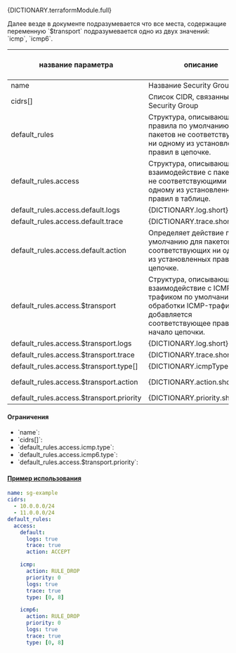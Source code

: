 
<div className="paragraph">
  <p>{DICTIONARY.terraformModule.full}</p>
</div>
<div className="paragraph">
  Далее везде в документе подразумевается что все места, содержащие переменную `$transport` подразумевается одно из двух
  значений: `icmp`, `icmp6`.
</div>

<div className="scrollable-x">
  <table>
    <thead>
      <tr>
        <th>название параметра</th>
        <th>описание</th>
        <th>тип данных</th>
        <th>значение по умолчанию</th>
      </tr>
    </thead>
    <tbody>
      <tr>
        <td>name</td>
        <td>Название Security Group</td>
        <td>String</td>
        <td></td>
      </tr>
      <tr>
        <td>cidrs[]</td>
        <td>Список CIDR, связанных с Security Group</td>
        <td>String[]</td>
        <td>[]</td>
      </tr>
      <tr>
        <td>default_rules</td>
        <td>
          Структура, описывающая правила по умолчанию, для пакетов не соответствующих ни одному из установленных правил
          в цепочке.
        </td>
        <td>Object</td>
        <td>{}</td>
      </tr>
      <tr>
        <td>default_rules.access</td>
        <td>
          Структура, описывающая взаимодействие с пакетами не соответствующими ни одному из установленных правил в
          таблице.
        </td>
        <td>Object</td>
        <td>{}</td>
      </tr>
      <tr>
        <td>default_rules.access.default.logs</td>
        <td>{DICTIONARY.log.short}</td>
        <td>Boolean</td>
        <td>false</td>
      </tr>
      <tr>
        <td>default_rules.access.default.trace</td>
        <td>{DICTIONARY.trace.short}</td>
        <td>Boolean</td>
        <td>false</td>
      </tr>
      <tr>
        <td>default_rules.access.default.action</td>
        <td>
          Определяет действие по умолчанию для пакетов, не соответствующих ни одному из установленных правил в цепочке.
        </td>
        <td>
          <nobr>Enum("ACCEPT", "DROP")</nobr>
        </td>
        <td>`ACCEPT`</td>
      </tr>
      <tr>
        <td>default_rules.access.$transport</td>
        <td>
          Структура, описывающая взаимодействие с ICMP-трафиком по умолчанию. Для обработки ICMP-трафика добавляется
          соответствующее правило в начало цепочки.
        </td>
        <td>Object</td>
        <td>{}</td>
      </tr>
      <tr>
        <td>default_rules.access.$transport.logs</td>
        <td>{DICTIONARY.log.short}</td>
        <td>Boolean</td>
        <td>false</td>
      </tr>
      <tr>
        <td>default_rules.access.$transport.trace</td>
        <td>{DICTIONARY.trace.short}</td>
        <td>Boolean</td>
        <td>false</td>
      </tr>
      <tr>
        <td>default_rules.access.$transport.type[]</td>
        <td>{DICTIONARY.icmpTypes.short}</td>
        <td>Integer[]</td>
        <td>[]</td>
      </tr>
      <tr>
        <td>default_rules.access.$transport.action</td>
        <td>{DICTIONARY.action.short}</td>
        <td>Enum("RULE_ACCEPT", "RULE_DROP")</td>
        <td>`ACCEPT`</td>
      </tr><tr>
        <td>default_rules.access.$transport.priority</td>
        <td>{DICTIONARY.priority.short}</td>
        <td>String</td>
        <td></td>
      </tr>
    </tbody>
  </table>
</div>

#### Ограничения

<ul>
  <li>
    `name`:
    <Restrictions data={RESTRICTIONS.name} />
  </li>
  <li>
    `cidrs[]`:
    <Restrictions data={RESTRICTIONS.cidrSet} />
  </li>
  <li>
    `default_rules.access.icmp.type`:
    <Restrictions data={RESTRICTIONS.icmpType} />
  </li>
  <li>
    `default_rules.access.icmp6.type`:
    <Restrictions data={RESTRICTIONS.icmpType} />
  </li>
  <li>
    `default_rules.access.$transport.priority`:
    <Restrictions data={RESTRICTIONS.priority} />
  </li>
</ul>

#### [Пример использования](https://github.com/H-BF/swarm-spec-template/blob/master/spec/sg-example.yaml#L2)

```yaml
name: sg-example
cidrs:
  - 10.0.0.0/24
  - 11.0.0.0/24
default_rules:
  access:
    default:
      logs: true
      trace: true
      action: ACCEPT

    icmp:
      action: RULE_DROP
      priority: 0
      logs: true
      trace: true
      type: [0, 8]

    icmp6:
      action: RULE_DROP
      priority: 0
      logs: true
      trace: true
      type: [0, 8]
```
